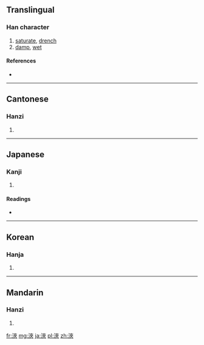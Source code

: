 {{also|浃}}
==Translingual==

===Han character===
{{Han char|rn=85|rad=水|as=07|sn=10|four=3413<sub>8</sub>|canj=水大人人 (EKOO)}}

# [[saturate]], [[drench]]
# [[damp]], [[wet]]

====References====
* {{Han ref|kx=0625.170|dkj=17506|dj=1027.030|hdz=31620.070|uh=6D79|ud=28025|bh=AF48|bd=44872}}

----

==Cantonese==

===Hanzi===
{{yue-hanzi|jyut=|y=jip3|sim=浃}}

# {{defn|Cantonese|sort=水07}}

----

==Japanese==

===Kanji===
{{ja-kanji|grade=|rs=水07}}

# {{defn|Japanese|sort=水07}}

====Readings====
* {{ja-readings|on=[[しょう]] (shō)|kun=[[あまねし]] (amaneshi), [[とおる]] (tooru), [[うるおう]] (uruou)}}

----

==Korean==

===Hanja===
{{ko-hanja|hangeul=협|eumhun=|rv=hyeop|mr=hyŏp|y=hyep}}

# {{defn|Korean|sort=水07}}

----

==Mandarin==

===Hanzi===
{{cmn-hanzi|sim=浃|pin=[[jiā]] ([[jia1]]), [[jiá]] ([[jia2]])|wg=chia<sup>1</sup>, chia<sup>2</sup>}}

# {{defn|Mandarin|sort=水07}}

[[fr:浹]]
[[mg:浹]]
[[ja:浹]]
[[pl:浹]]
[[zh:浹]]